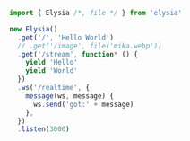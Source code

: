```typescript twoslash
import { Elysia /*, file */ } from 'elysia'

new Elysia()
  .get('/', 'Hello World')
  // .get('/image', file('mika.webp'))
  .get('/stream', function* () {
    yield 'Hello'
    yield 'World'
  })
  .ws('/realtime', {
    message(ws, message) {
      ws.send('got:' + message)
    },
  })
  .listen(3000)
```

